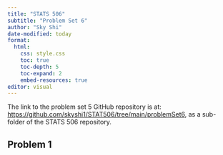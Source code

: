 ```yaml
---
title: "STATS 506"
subtitle: "Problem Set 6"
author: "Sky Shi"
date-modified: today
format:
  html:
    css: style.css
    toc: true
    toc-depth: 5
    toc-expand: 2
    embed-resources: true
editor: visual
---
```


The link to the problem set 5 GitHub repository is at: <https://github.com/skyshi1/STAT506/tree/main/problemSet6>, as a sub-folder of the STATS 506 repository.


## Problem 1